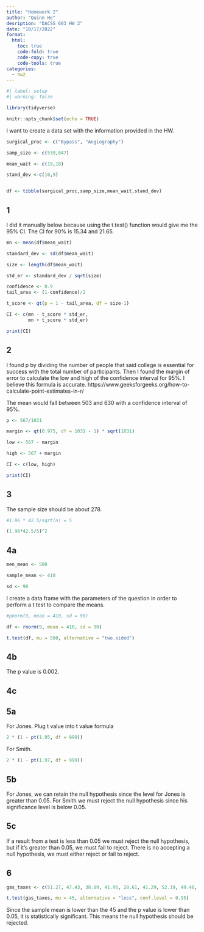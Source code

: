 ```yaml
---
title: "Homework 2"
author: "Quinn He"
desription: "DACSS 603 HW 2"
date: "10/17/2022"
format:
  html:
    toc: true
    code-fold: true
    code-copy: true
    code-tools: true
categories:
  - hw2
---
```


```r
#| label: setup
#| warning: false

library(tidyverse)

knitr::opts_chunk$set(echo = TRUE)
```

I want to create a data set with the information provided in the HW.
```r

surgical_proc <- c("Bypass", "Angiography")

samp_size <- c(539,847)

mean_wait <- c(19,18)

stand_dev <-c(10,9)


df <- tibble(surgical_proc,samp_size,mean_wait,stand_dev)


```
## 1

I did it manually below because using the t.test() function would give me the 95% CI. The CI for 90% is 15.34 and 21.65. 
```r

mn <- mean(df$mean_wait)

standard_dev <- sd(df$mean_wait)

size <- length(df$mean_wait)

std_er <- standard_dev / sqrt(size)

confidence <- 0.9
tail_area <- (1-confidence)/2

t_score <- qt(p = 1 - tail_area, df = size-1)

CI <- c(mn - t_score * std_er,
        mn + t_score * std_er)

print(CI)

```

## 2
I found p by dividing the number of people that said college is essential for success with the total number of participants. Then I found the margin of error to calculate the low and high of the confidence interval for 95%. I believe this formula is accurate. 
https://www.geeksforgeeks.org/how-to-calculate-point-estimates-in-r/

The mean would fall between 503 and 630 with a confidence interval of 95%.

```r

p <- 567/1031

margin <- qt(0.975, df = 1031 - 1) * sqrt(1031)

low <- 567 - margin

high <- 567 + margin

CI <- c(low, high)

print(CI)


```

## 3
The sample size should be about 278.
```r

#1.96 * 42.5/sqrt(n) = 5

(1.96*42.5/5)^2


```
## 4a

```r

men_mean <- 500

sample_mean <- 410

sd <- 90

```

I create a data frame with the parameters of the question in order to perform a t test to compare the means. 
```r

#pnorm(9, mean = 410, sd = 90)

df <- rnorm(9, mean = 410, sd = 90)

t.test(df, mu = 500, alternative = "two.sided")

```



## 4b

The p value is 0.002. 


## 4c



## 5a
For Jones. Plug t value into t value formula
```r

2 * (1 - pt(1.95, df = 999))

```
For Smith.
```r

2 * (1 - pt(1.97, df = 999))

```

## 5b
For Jones, we can retain the null hypothesis since the level for Jones is greater than 0.05. For Smith we must reject the null hypothesis since his significance level is below 0.05.

## 5c

If a result from a test is less than 0.05 we must reject the null hypothesis, but if it's greater than 0.05, we must fail to reject. There is no accepting a null hypothesis, we must either reject or fail to reject.

## 6
```r

gas_taxes <- c(51.27, 47.43, 38.89, 41.95, 28.61, 41.29, 52.19, 49.48, 35.02, 48.13, 39.28, 54.41, 41.66, 30.28, 18.49, 38.72, 33.41, 45.02)

```

```r
t.test(gas_taxes, mu = 45, alternative = "less", conf.level = 0.95)

```
Since the sample mean is lower than the 45 and the p value is lower than 0.05, it is statistically significant. This means the null hypothesis should be rejected. 
